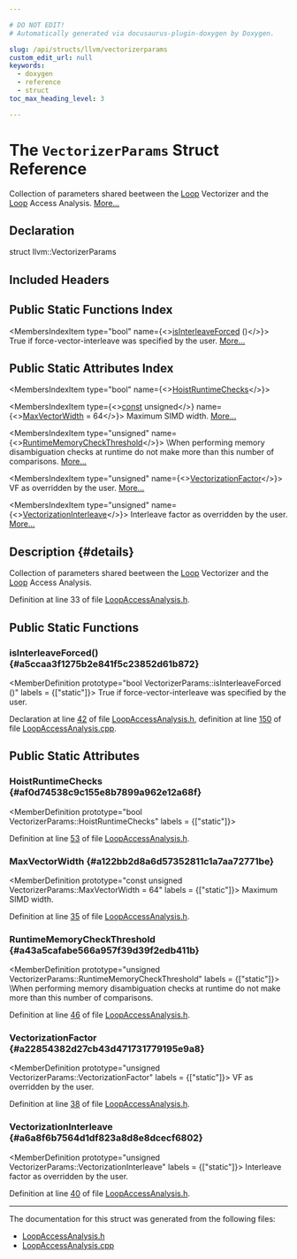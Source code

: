 ```yaml
---

# DO NOT EDIT!
# Automatically generated via docusaurus-plugin-doxygen by Doxygen.

slug: /api/structs/llvm/vectorizerparams
custom_edit_url: null
keywords:
  - doxygen
  - reference
  - struct
toc_max_heading_level: 3

---
```





# The `VectorizerParams` Struct Reference

<DoxygenPage pluginConfig={pluginConfig}>

Collection of parameters shared beetween the <a href="/docs/api/classes/llvm/loop">Loop</a> Vectorizer and the <a href="/docs/api/classes/llvm/loop">Loop</a> Access Analysis. <a href="#details">More...</a>

## Declaration

<CodeBlock>struct llvm::VectorizerParams</CodeBlock>

## Included Headers

<IncludesList>
<IncludesListItem
  filePath="llvm/Analysis/LoopAccessAnalysis.h"
  permalink="/docs/api/files/include/include/llvm/include/llvm/analysis/loopaccessanalysis-h"
  isLocal="true" />
</IncludesList>

## Public Static Functions Index

<MembersIndex>

<MembersIndexItem
  type="bool"
  name={<><a href="#a5ccaa3f1275b2e841f5c23852d61b872">isInterleaveForced</a> ()</>}>
True if force-vector-interleave was specified by the user. <a href="#a5ccaa3f1275b2e841f5c23852d61b872">More...</a>
</MembersIndexItem>

</MembersIndex>

## Public Static Attributes Index

<MembersIndex>

<MembersIndexItem
  type="bool"
  name={<><a href="#af0d74538c9c155e8b7899a962e12a68f">HoistRuntimeChecks</a></>}>
</MembersIndexItem>

<MembersIndexItem
  type={<><a href="/docs/api/files/lib/lib/target/lib/target/aarch64/aarch64promoteconstant-cpp/#a90f8350fecae261c25be85d38b451bff">const</a> unsigned</>}
  name={<><a href="#a122bb2d8a6d57352811c1a7aa72771be">MaxVectorWidth</a> = 64</>}>
Maximum SIMD width. <a href="#a122bb2d8a6d57352811c1a7aa72771be">More...</a>
</MembersIndexItem>

<MembersIndexItem
  type="unsigned"
  name={<><a href="#a43a5cafabe566a957f39d39f2edb411b">RuntimeMemoryCheckThreshold</a></>}>
\\When performing memory disambiguation checks at runtime do not make more than this number of comparisons. <a href="#a43a5cafabe566a957f39d39f2edb411b">More...</a>
</MembersIndexItem>

<MembersIndexItem
  type="unsigned"
  name={<><a href="#a22854382d27cb43d471731779195e9a8">VectorizationFactor</a></>}>
VF as overridden by the user. <a href="#a22854382d27cb43d471731779195e9a8">More...</a>
</MembersIndexItem>

<MembersIndexItem
  type="unsigned"
  name={<><a href="#a6a8f6b7564d1df823a8d8e8dcecf6802">VectorizationInterleave</a></>}>
Interleave factor as overridden by the user. <a href="#a6a8f6b7564d1df823a8d8e8dcecf6802">More...</a>
</MembersIndexItem>

</MembersIndex>

## Description {#details}

Collection of parameters shared beetween the <a href="/docs/api/classes/llvm/loop">Loop</a> Vectorizer and the <a href="/docs/api/classes/llvm/loop">Loop</a> Access Analysis.

Definition at line 33 of file <a href="/docs/api/files/include/include/llvm/include/llvm/analysis/loopaccessanalysis-h">LoopAccessAnalysis.h</a>.

<SectionDefinition>

## Public Static Functions

### isInterleaveForced() {#a5ccaa3f1275b2e841f5c23852d61b872}

<MemberDefinition
  prototype="bool VectorizerParams::isInterleaveForced ()"
  labels = {["static"]}>
True if force-vector-interleave was specified by the user.

Declaration at line <a href="/docs/api/files/include/include/llvm/include/llvm/analysis/loopaccessanalysis-h/#l00042">42</a> of file <a href="/docs/api/files/include/include/llvm/include/llvm/analysis/loopaccessanalysis-h">LoopAccessAnalysis.h</a>, definition at line <a href="/docs/api/files/lib/lib/analysis/loopaccessanalysis-cpp/#l00150">150</a> of file <a href="/docs/api/files/lib/lib/analysis/loopaccessanalysis-cpp">LoopAccessAnalysis.cpp</a>.
</MemberDefinition>

</SectionDefinition>

<SectionDefinition>

## Public Static Attributes

### HoistRuntimeChecks {#af0d74538c9c155e8b7899a962e12a68f}

<MemberDefinition
  prototype="bool VectorizerParams::HoistRuntimeChecks"
  labels = {["static"]}>

Definition at line <a href="/docs/api/files/include/include/llvm/include/llvm/analysis/loopaccessanalysis-h/#l00053">53</a> of file <a href="/docs/api/files/include/include/llvm/include/llvm/analysis/loopaccessanalysis-h">LoopAccessAnalysis.h</a>.
</MemberDefinition>

### MaxVectorWidth {#a122bb2d8a6d57352811c1a7aa72771be}

<MemberDefinition
  prototype="const unsigned VectorizerParams::MaxVectorWidth = 64"
  labels = {["static"]}>
Maximum SIMD width.

Definition at line <a href="/docs/api/files/include/include/llvm/include/llvm/analysis/loopaccessanalysis-h/#l00035">35</a> of file <a href="/docs/api/files/include/include/llvm/include/llvm/analysis/loopaccessanalysis-h">LoopAccessAnalysis.h</a>.
</MemberDefinition>

### RuntimeMemoryCheckThreshold {#a43a5cafabe566a957f39d39f2edb411b}

<MemberDefinition
  prototype="unsigned VectorizerParams::RuntimeMemoryCheckThreshold"
  labels = {["static"]}>
\\When performing memory disambiguation checks at runtime do not make more than this number of comparisons.

Definition at line <a href="/docs/api/files/include/include/llvm/include/llvm/analysis/loopaccessanalysis-h/#l00046">46</a> of file <a href="/docs/api/files/include/include/llvm/include/llvm/analysis/loopaccessanalysis-h">LoopAccessAnalysis.h</a>.
</MemberDefinition>

### VectorizationFactor {#a22854382d27cb43d471731779195e9a8}

<MemberDefinition
  prototype="unsigned VectorizerParams::VectorizationFactor"
  labels = {["static"]}>
VF as overridden by the user.

Definition at line <a href="/docs/api/files/include/include/llvm/include/llvm/analysis/loopaccessanalysis-h/#l00038">38</a> of file <a href="/docs/api/files/include/include/llvm/include/llvm/analysis/loopaccessanalysis-h">LoopAccessAnalysis.h</a>.
</MemberDefinition>

### VectorizationInterleave {#a6a8f6b7564d1df823a8d8e8dcecf6802}

<MemberDefinition
  prototype="unsigned VectorizerParams::VectorizationInterleave"
  labels = {["static"]}>
Interleave factor as overridden by the user.

Definition at line <a href="/docs/api/files/include/include/llvm/include/llvm/analysis/loopaccessanalysis-h/#l00040">40</a> of file <a href="/docs/api/files/include/include/llvm/include/llvm/analysis/loopaccessanalysis-h">LoopAccessAnalysis.h</a>.
</MemberDefinition>

</SectionDefinition>

<hr/>

The documentation for this struct was generated from the following files:

<ul>
<li><a href="/docs/api/files/include/include/llvm/include/llvm/analysis/loopaccessanalysis-h">LoopAccessAnalysis.h</a></li>
<li><a href="/docs/api/files/lib/lib/analysis/loopaccessanalysis-cpp">LoopAccessAnalysis.cpp</a></li>
</ul>

</DoxygenPage>

